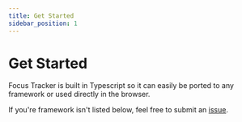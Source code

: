 ```yaml
---
title: Get Started
sidebar_position: 1
---
```



# Get Started

Focus Tracker is built in Typescript so it can easily be ported to any framework or used directly in the browser.

If you're framework isn't listed below, feel free to submit an [issue](https://github.com/michaeldrotar/focus-tracker/issues).

<DocCardList />
